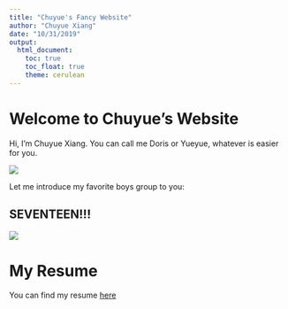 ```yaml
---
title: "Chuyue's Fancy Website"
author: "Chuyue Xiang"
date: "10/31/2019"
output: 
  html_document:
    toc: true
    toc_float: true
    theme: cerulean
---
```


# Welcome to Chuyue's Website

Hi, I'm Chuyue Xiang. You can call me Doris or Yueyue, whatever is easier for you.

![](https://media.tenor.com/images/f506ad1e5b0bc81c2d63a2910a998c1c/tenor.gif)


Let me introduce my favorite boys group to you: 

## SEVENTEEN!!!

![](https://img.kpopmap.com/2019/09/seventeen-official.jpg)



# My Resume

You can find my resume [here](about.html)

